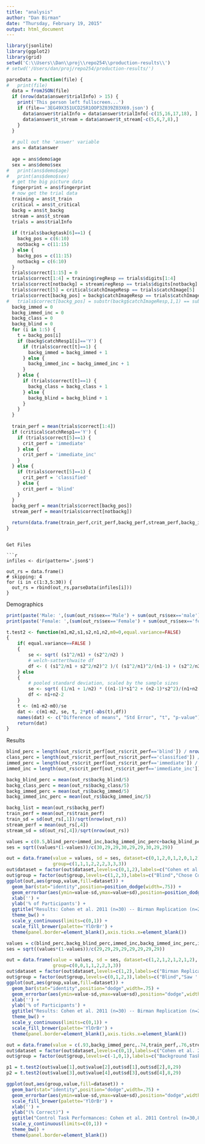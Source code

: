 ```yaml
---
title: "analysis"
author: "Dan Birman"
date: "Thursday, February 19, 2015"
output: html_document
---
```


```r
library(jsonlite)
library(ggplot2)
library(grid)
setwd('C:\\Users\\Dan\\proj\\repo254\\production-results\\')
# setwd('/Users/dan/proj/repo254/production-results/')
```

```r

parseData = function(file) {
#   print(file)
  data = fromJSON(file)
  if (nrow(data$answer$trialInfo) > 15) {
    print('This person left fullscreen...')
    if (file=='3EG49X351UCD25R1OOP3Z039Z03X69.json') {
      data$answer$trialInfo = data$answer$trialInfo[-c(15,16,17,18), ]
      data$answer$t_stream = data$answer$t_stream[-c(5,6,7,8),]
    }
  }
    
  # pull out the 'answer' variable
  ans = data$answer
  
  age = ans$demo$age
  sex = ans$demo$sex
#   print(ans$demo$age)
#   print(ans$demo$sex)
  # get the big picture data
  fingerprint = ans$fingerprint
  # now get the trial data
  training = ans$t_train
  critical = ans$t_critical
  backg = ans$t_backg
  stream = ans$t_stream
  trials = ans$trialInfo
  
  if (trials$backgtask[6]==1) {
    backg_pos = c(6:10)
    notbackg = c(11:15)
  } else {
    backg_pos = c(11:15)
    notbackg = c(6:10)
  }
  trials$correct[1:15] = 0
  trials$correct[1:4] = training$regResp == trials$digits[1:4]
  trials$correct[notbackg] = stream$regResp == trials$digits[notbackg]
  trials$correct[5] = critical$catchImageResp == trials$catchImage[5]
  trials$correct[backg_pos] = backg$catchImageResp == trials$catchImage[backg_pos]
#   trials$correct[backg_pos] = substr(backg$catchImageResp,1,1) == substr(trials$catchImage[backg_pos],1,1)
  backg_immed = 0
  backg_immed_inc = 0
  backg_class = 0
  backg_blind = 0
  for (i in 1:5) {
    t = backg_pos[i]
    if (backg$catchResp1[i]=='Y') {
      if (trials$correct[t]==1) {
        backg_immed = backg_immed + 1
      } else {
        backg_immed_inc = backg_immed_inc + 1
      }
    } else {
      if (trials$correct[t]==1) {
        backg_class = backg_class + 1
      } else {
        backg_blind = backg_blind + 1
      }
    }
  }
  
  train_perf = mean(trials$correct[1:4])
  if (critical$catchResp1=='Y') {
    if (trials$correct[5]==1) {
      crit_perf = 'immediate'
    } else {
      crit_perf = 'immediate_inc'
    }
  } else {
    if (trials$correct[5]==1) {
      crit_perf = 'classified'
    } else {
      crit_perf = 'blind'
    }
  }
  backg_perf = mean(trials$correct[backg_pos])
  stream_perf = mean(trials$correct[notbackg])

  return(data.frame(train_perf,crit_perf,backg_perf,stream_perf,backg_immed,backg_immed_inc,backg_class,backg_blind,catchImg=trials$catchImage[5],catchCat=substr(trials$catchImage[5],1,1),as.numeric(age),sex))
}
```

```

Get Files

```r
infiles <- dir(pattern='.json$')

out_rs = data.frame()
# skipping: 4
for (i in c(1:3,5:30)) {
  out_rs = rbind(out_rs,parseData(infiles[i]))
}
```

Demographics
```r
print(paste('Male: ',(sum(out_rs$sex=='Male') + sum(out_rs$sex=='male'))))
print(paste('Female: ',(sum(out_rs$sex=='Female') + sum(out_rs$sex=='female') + sum(out_rs$sex=='F'))))

```


```r
t.test2 <- function(m1,m2,s1,s2,n1,n2,m0=0,equal.variance=FALSE)
{
    if( equal.variance==FALSE ) 
    {
        se <- sqrt( (s1^2/n1) + (s2^2/n2) )
        # welch-satterthwaite df
        df <- ( (s1^2/n1 + s2^2/n2)^2 )/( (s1^2/n1)^2/(n1-1) + (s2^2/n2)^2/(n2-1) )
    } else
    {
        # pooled standard deviation, scaled by the sample sizes
        se <- sqrt( (1/n1 + 1/n2) * ((n1-1)*s1^2 + (n2-1)*s2^2)/(n1+n2-2) ) 
        df <- n1+n2-2
    }      
    t <- (m1-m2-m0)/se 
    dat <- c(m1-m2, se, t, 2*pt(-abs(t),df))    
    names(dat) <- c("Difference of means", "Std Error", "t", "p-value")
    return(dat) 
}
```

Results

```r
blind_perc = length(out_rs$crit_perf[out_rs$crit_perf=='blind']) / nrow(out_rs)
class_perc = length(out_rs$crit_perf[out_rs$crit_perf=='classified']) / nrow(out_rs)
immed_perc = length(out_rs$crit_perf[out_rs$crit_perf=='immediate']) / nrow(out_rs)
immed_inc = length(out_rs$crit_perf[out_rs$crit_perf=='immediate_inc']) / nrow(out_rs)

backg_blind_perc = mean(out_rs$backg_blind/5)
backg_class_perc = mean(out_rs$backg_class/5)
backg_immed_perc = mean(out_rs$backg_immed/5)
backg_immed_inc_perc = mean(out_rs$backg_immed_inc/5)

backg_list = mean(out_rs$backg_perf)
train_perf = mean(out_rs$train_perf)
train_sd = sd(out_rs[,1])/sqrt(nrow(out_rs))
stream_perf = mean(out_rs[,4])
stream_sd = sd(out_rs[,4])/sqrt(nrow(out_rs))
```

```r
values = c(0.5,blind_perc+immed_inc,backg_immed_inc_perc+backg_blind_perc,0.23,immed_perc,backg_immed_perc,1-.5-.23,class_perc,backg_class_perc)
ses = sqrt((values*(1-values))/c(30,29,29,30,29,29,30,29,29))

out = data.frame(value = values, sd = ses, dataset=c(0,1,2,0,1,2,0,1,2),
                 group=c(1,1,1,2,2,2,3,3,3))
out$dataset = factor(out$dataset,levels=c(0,1,2),labels=c("Cohen et al. 2011","Birman Replication","Birman Rep: Attending\nto Background"))
out$group = factor(out$group,levels=c(1,2,3),labels=c("Blind","Chose Correct Category\nImmediately","Chose Correct Category\nAfter Questions"))
ggplot(out,aes(group,value,fill=dataset)) +
  geom_bar(stat="identity",position=position_dodge(width=.75)) +
  geom_errorbar(aes(ymin=value-sd,ymax=value+sd),position=position_dodge(width=.75),width=0,color='darkgray') +
  xlab('') +
  ylab('% of Participants') +
  ggtitle("Results: Cohen et al. 2011 (n=30) -- Birman Replication (n=29)") +
  theme_bw() +
  scale_y_continuous(limits=c(0,1)) +
  scale_fill_brewer(palette='YlOrBr') +
  theme(panel.border=element_blank(),axis.ticks.x=element_blank())
```

```r
values = c(blind_perc,backg_blind_perc,immed_inc,backg_immed_inc_perc,immed_perc,backg_immed_perc,class_perc,backg_class_perc)
ses = sqrt((values*(1-values))/c(29,29,29,29,29,29,29,29))

out = data.frame(value = values, sd = ses, dataset=c(1,2,1,2,1,2,1,2),
                 group=c(0,0,1,1,2,2,3,3))
out$dataset = factor(out$dataset,levels=c(1,2),labels=c("Birman Replication","Birman Rep: Attending\nto Background"))
out$group = factor(out$group,levels=c(0,1,2,3),labels=c("Blind","Saw ''Something''\nBut Chose Wrong Image", "Saw Image\nImmediately","Classified After Questions"))
ggplot(out,aes(group,value,fill=dataset)) +
  geom_bar(stat="identity",position="dodge",width=.75) +
  geom_errorbar(aes(ymin=value-sd,ymax=value+sd),position="dodge",width=.75,color='darkgray') +
  xlab('') +
  ylab('% of Participants') +
  ggtitle("Results: Cohen et al. 2011 (n=30) -- Birman Replication (n=29)") +
  theme_bw() +
  scale_y_continuous(limits=c(0,1)) +
  scale_fill_brewer(palette='YlOrBr') +
  theme(panel.border=element_blank(),axis.ticks.x=element_blank())
```



```r
out = data.frame(value = c(.93,backg_immed_perc,.74,train_perf,.76,stream_perf),sd=c(NaN,sd((out_rs$backg_immed/5))/sqrt(29),.036,train_sd,.028,stream_sd),dataset=c(0,1,0,1,0,1),group=c(-1,-1,0,0,1,1))
out$dataset = factor(out$dataset,levels=c(0,1),labels=c("Cohen et al. 2011","Birman Replication"))
out$group = factor(out$group,levels=c(-1,0,1),labels=c("Background Task", "RSVP Task\nNo Background Image", "RSVP Task\nBackground Image"))

p1 = t.test2(out$value[1],out$value[2],out$sd[1],out$sd[2],8,29)
p2 = t.test2(out$value[3],out$value[4],out$sd[3],out$sd[4],8,29)

ggplot(out,aes(group,value,fill=dataset)) +
  geom_bar(stat="identity",position="dodge",width=.75) +
  geom_errorbar(aes(ymin=value-sd,ymax=value+sd),position="dodge",width=.75,color='darkgray') +
  scale_fill_brewer(palette='YlOrBr') +
  xlab('') +
  ylab("(% Correct)") +
  ggtitle("Control Task Performances: Cohen et al. 2011 Control (n=30,8,8) -- Birman Replication (n=29,29,29)") +
  scale_y_continuous(limits=c(0,1)) +
  theme_bw() +
  theme(panel.border=element_blank())
```


